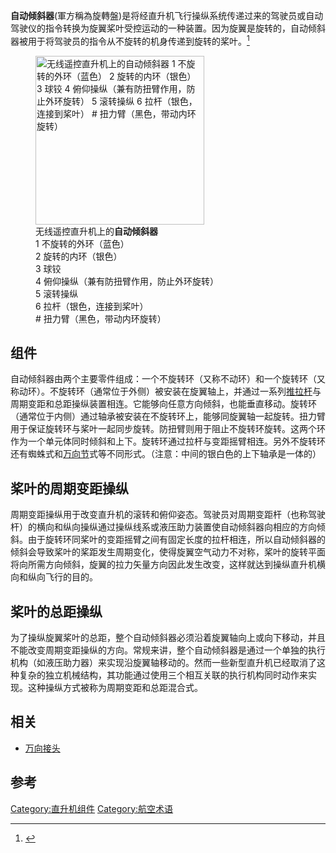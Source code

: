 '''自动倾斜器'''(軍方稱為旋轉盤)是将经直升机飞行操纵系统传递过来的驾驶员或自动驾驶仪的指令转换为旋翼桨叶受控运动的一种装置。因为旋翼是旋转的，自动倾斜器被用于将驾驶员的指令从不旋转的机身传递到旋转的桨叶。<ref>{{Cite web |url=http://books.google.ru/books?id=nMV-TkaX-9cC&lpg=PA13&ots=CodTn9WMfz&pg=PA13#v=onepage&f=false |title=Principles of Helicopter Aerodynamics. J. Gordon Leishman, Cambridge University Press, New York, 2002, 536 pp., $95.00. |access-date=2012-12-26 |archive-date=2012-03-14 |archive-url=https://web.archive.org/web/20120314174733/http://books.google.ru/books?id=nMV-TkaX-9cC&lpg=PA13&ots=CodTn9WMfz&pg=PA13#v=onepage&f=false |dead-url=no }}</ref>

[[File: Taumel_142_b.png|thumb|270px| 无线遥控直升机上的'''自动倾斜器'''
<br/>1 不旋转的外环（蓝色）
<br/>2 旋转的内环（银色） 
<br/>3 球铰
<br/>4 俯仰操纵（兼有防扭臂作用，防止外环旋转） 
<br/>5 滚转操纵 
<br/>6 拉杆（银色，连接到桨叶）
<br/># 扭力臂（黑色，带动内环旋转）
]]

==组件==
自动倾斜器由两个主要零件组成：一个不旋转环（又称不动环）和一个旋转环（又称动环）。不旋转环（通常位于外侧）被安装在旋翼轴上，并通过一系列[[推拉杆|推拉杆]]与周期变距和总距操纵装置相连。它能够向任意方向倾斜，也能垂直移动。旋转环（通常位于内侧）通过轴承被安装在不旋转环上，能够同旋翼轴一起旋转。扭力臂用于保证旋转环与桨叶一起同步旋转。防扭臂则用于阻止不旋转环旋转。这两个环作为一个单元体同时倾斜和上下。旋转环通过拉杆与变距摇臂相连。另外不旋转环还有蜘蛛式和[[万向节|万向节]]式等不同形式。（注意：中间的银白色的上下轴承是一体的）

==桨叶的周期变距操纵==
周期变距操纵用于改变直升机的滚转和俯仰姿态。驾驶员对周期变距杆（也称驾驶杆）的横向和纵向操纵通过操纵线系或液压助力装置使自动倾斜器向相应的方向倾斜。由于旋转环同桨叶的变距摇臂之间有固定长度的拉杆相连，所以自动倾斜器的倾斜会导致桨叶的桨距发生周期变化，使得旋翼空气动力不对称，桨叶的旋转平面将向所需方向倾斜，旋翼的拉力矢量方向因此发生改变，这样就达到操纵直升机横向和纵向飞行的目的。

==桨叶的总距操纵==
为了操纵旋翼桨叶的总距，整个自动倾斜器必须沿着旋翼轴向上或向下移动，并且不能改变周期变距操纵的方向。常规来讲，整个自动倾斜器是通过一个单独的执行机构（如液压助力器）来实现沿旋翼轴移动的。然而一些新型直升机已经取消了这种复杂的独立机械结构，其功能通过使用三个相互关联的执行机构同时动作来实现。这种操纵方式被称为周期变距和总距混合式。

==相关==
*[[万向接头|万向接头]]

==参考==
<references/>

[[Category:直升机组件|Category:直升机组件]]
[[Category:航空术语|Category:航空术语]]